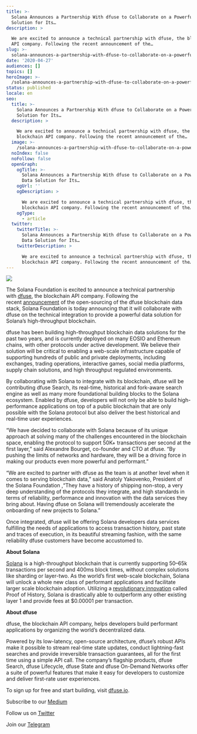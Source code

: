 ```yaml
---
title: >-
  Solana Announces a Partnership With dfuse to Collaborate on a Powerful Data
  Solution for Its…
description: >

  We are excited to announce a technical partnership with dfuse, the blockchain
  API company. Following the recent announcement of the…
slug: >-
  solana-announces-a-partnership-with-dfuse-to-collaborate-on-a-powerful-data-solution-for-its-
date: '2020-04-27'
audiences: []
topics: []
heroImage: >-
  /solana-announces-a-partnership-with-dfuse-to-collaborate-on-a-powerful-data-solution-for-its-/08041ced41f8418ba6f6475cc4f644fe.png
status: published
locale: en
seo:
  title: >-
    Solana Announces a Partnership With dfuse to Collaborate on a Powerful Data
    Solution for Its…
  description: >

    We are excited to announce a technical partnership with dfuse, the
    blockchain API company. Following the recent announcement of the…
  image: >-
    /solana-announces-a-partnership-with-dfuse-to-collaborate-on-a-powerful-data-solution-for-its-/08041ced41f8418ba6f6475cc4f644fe.png
  noIndex: false
  noFollow: false
  openGraph:
    ogTitle: >-
      Solana Announces a Partnership With dfuse to Collaborate on a Powerful
      Data Solution for Its…
    ogUrl: ''
    ogDescription: >

      We are excited to announce a technical partnership with dfuse, the
      blockchain API company. Following the recent announcement of the…
    ogType:
      - article
  twitter:
    twitterTitle: >-
      Solana Announces a Partnership With dfuse to Collaborate on a Powerful
      Data Solution for Its…
    twitterDescription: >

      We are excited to announce a technical partnership with dfuse, the
      blockchain API company. Following the recent announcement of the…
---
```


![](/solana-announces-a-partnership-with-dfuse-to-collaborate-on-a-powerful-data-solution-for-its-/image-1.jpg)

The Solana Foundation is excited to announce a technical partnership with [dfuse](https://www.dfuse.io/en?ref=solana.ghost.io), the blockchain API company. Following the recent [announcement](https://www.dfuse.io/en/blog/dfuse-open-sources-its-blockchain-development-stack?ref=solana.ghost.io) of the open-sourcing of the dfuse blockchain data stack, Solana Foundation is today announcing that it will collaborate with dfuse on the technical integration to provide a powerful data solution for Solana’s high-throughput blockchain.

dfuse has been building high-throughput blockchain data solutions for the past two years, and is currently deployed on many EOSIO and Ethereum chains, with other protocols under active development. We believe their solution will be critical to enabling a web-scale infrastructure capable of supporting hundreds of public and private deployments, including exchanges, trading operations, interactive games, social media platforms, supply chain solutions, and high throughput regulated environments.

By collaborating with Solana to integrate with its blockchain, dfuse will be contributing dfuse Search, its real-time, historical and fork-aware search engine as well as many more foundational building blocks to the Solana ecosystem. Enabled by dfuse, developers will not only be able to build high-performance applications on top of a public blockchain that are only possible with the Solana protocol but also deliver the best historical and real-time user experiences.

“We have decided to collaborate with Solana because of its unique approach at solving many of the challenges encountered in the blockchain space, enabling the protocol to support 50K+ transactions per second at the first layer,” said Alexandre Bourget, co-founder and CTO at dfuse. “By pushing the limits of networks and hardware, they will be a driving force in making our products even more powerful and performant.”

“We are excited to partner with dfuse as the team is at another level when it comes to serving blockchain data,” said Anatoly Yakovenko, President of the Solana Foundation ,“They have a history of shipping non-stop, a very deep understanding of the protocols they integrate, and high standards in terms of reliability, performance and innovation with the data services they bring about. Having dfuse on Solana will tremendously accelerate the onboarding of new projects to Solana.”

Once integrated, dfuse will be offering Solana developers data services fulfilling the needs of applications to access transaction history, past state and traces of execution, in its beautiful streaming fashion, with the same reliability dfuse customers have become accustomed to.

**About Solana**

[Solana](https://solana.com/?ref=solana.ghost.io) is a high-throughput blockchain that is currently supporting 50–65k transactions per second and 400ms block times, without complex solutions like sharding or layer-two. As the world’s first web-scale blockchain, Solana will unlock a whole new class of performant applications and facilitate larger scale blockchain adoption. Utilizing a [revolutionary innovation](https://medium.com/solana-labs/7-innovations-that-make-solana-the-first-web-scale-blockchain-ddc50b1defda?ref=solana.ghost.io) called Proof of History, Solana is drastically able to outperform any other existing layer 1 and provide fees at $0.00001 per transaction.

**About dfuse**

dfuse, the blockchain API company, helps developers build performant applications by organizing the world’s decentralized data.

Powered by its low-latency, open-source architecture, dfuse’s robust APIs make it possible to stream real-time state updates, conduct lightning-fast searches and provide irreversible transaction guarantees, all for the first time using a simple API call. The company’s flagship products, dfuse Search, dfuse Lifecycle, dfuse State and dfuse On-Demand Networks offer a suite of powerful features that make it easy for developers to customize and deliver first-rate user experiences.

To sign up for free and start building, visit [dfuse.io](https://www.dfuse.io/?ref=solana.ghost.io).

Subscribe to our [Medium](http://medium.com/solana-labs?ref=solana.ghost.io)

Follow us on [Twitter](https://twitter.com/solana?ref=solana.ghost.io)

Join our [Telegram](https://t.me/solanaio?ref=solana.ghost.io)
